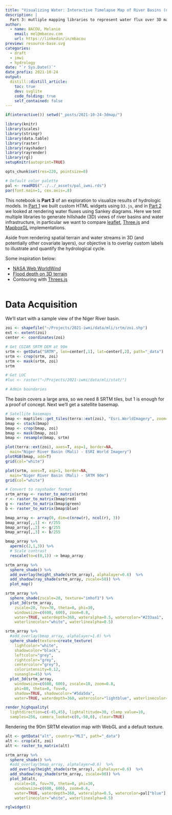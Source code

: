 ```yaml
---
title: "Visualizing Water: Interactive Timelapse Map of River Basins (draft)"
description: |
  Part 3: mutliple mapping libraries to represent water flux over 3D maps of river basins.
author:
  - name: BACOU, Melanie
    email: mel@mbacou.com
    url: https://linkedin/in/mbacou
preview: resource-base.svg
categories:
  - draft
  - imwi
  - hydrology
date: "`r Sys.Date()`"
date_prefix: 2021-10-24
output:
  distill::distill_article:
    toc: true
    dev: svglite
    code_folding: true
    self_contained: false
---
```


```r

if(interactive()) setwd("_posts/2021-10-24-3dmap/")

library(knitr)
library(scales)
library(stringr)
library(data.table)
library(raster)
library(rayshader)
library(rayrender)
library(rgl)
setupKnitr(autoprint=TRUE)

opts_chunk$set(res=220, pointsize=8)

# Default color palette
pal <- readRDS("../../_assets/pal_iwmi.rds")
par(font.main=1, cex.axis=.8)

```


This notebook is **Part 3** of an exploration to visualize results of hydrologic models. In [Part 1](../2021-10-16-svg/) we built custom HTML widgets using `D3.js`, and in [Part 2](../2021-10-12-highcharts/) we looked at rendering water fluxes using Sankey diagrams. Here we test multiple libraries to generate hillshade (3D) views of river basins and water infrastructure, in particular we want to compare [leaflet](https://leafletjs.com/), [Three.js](https://threejs.org/) and [MapboxGL](https://docs.mapbox.com/mapbox-gl-js/example/) implementations.

Aside from rendering spatial terrain and water streams in 3D (and potentially other covariate layers), our objective is to overlay custom labels to illustrate and quantify the hydrological cycle.

Some inspiration below:

- [NASA Web WorldWind](https://worldwind.arc.nasa.gov/web/examples/#anchor)
- [Flood depth on 3D terrain](https://observablehq.com/@sw1227/flood-depth-map-on-3d-terrain?collection=@sw1227/geo)
- Contouring with [Threes.js](https://observablehq.com/@sw1227/contoured-mountainious-terrai-3d?collection=@sw1227/3d)


```r


```



# Data Acquisition

We'll start with a sample view of the Niger River basin.


```r

zoi <- shapefile("~/Projects/2021-iwmi/data/mli/srtm/zoi.shp")
ext <- extent(zoi)
center <- coordinates(zoi)

# Get CGIAR SRTM DEM at 90m
srtm <- getData("SRTM", lon=center[,1], lat=center[,2], path="_data")
srtm <- crop(srtm, zoi)
srtm <- mask(srtm, zoi)
srtm

# Get LUC
#luc <- raster("~/Projects/2021-iwmi/data/mli/stat/")

# Admin boundaries

```

The basin covers a large area, so we need 8 SRTM tiles, but 1 is enough for a proof of concept. Next we'll get a satellite basemap.

```r

# Satellite basemaps
bmap <- maptiles::get_tiles(terra::ext(zoi), "Esri.WorldImagery", zoom=12)
bmap <- stack(bmap)
bmap <- crop(bmap, zoi)
bmap <- mask(bmap, zoi)
bmap <- resample(bmap, srtm)

plot(terra::ext(zoi), axes=T, asp=1, border=NA, 
  main="Niger River Basin (Mali) - ESRI World Imagery")
plotRGB(bmap, add=T)
grid(col="white")

plot(srtm, axes=T, asp=1, border=NA, 
  main="Niger River Basin (Mali) - SRTM 90m")
grid(col="white")

# Convert to rayshader format
srtm_array <- raster_to_matrix(srtm)
r <- raster_to_matrix(bmap$red)
g <- raster_to_matrix(bmap$green)
b <- raster_to_matrix(bmap$blue)

bmap_array <- array(0, dim=c(nrow(r), ncol(r), 3))
bmap_array[,,1] <- r/255
bmap_array[,,2] <- g/255
bmap_array[,,3] <- b/255

bmap_array %>%
  aperm(c(2,1,3)) %>%
  # Scale contrast
  rescale(to=c(0,1)) -> bmap_array

```

```r

srtm_array %>%
  sphere_shade() %>%
  add_overlay(height_shade(srtm_array), alphalayer=0.6)  %>%
  add_shadow(ray_shade(srtm_array, zscale=50)) %>%
  plot_map()

srtm_array %>%
  sphere_shade(zscale=20, texture="imhof1") %>%
  plot_3d(srtm_array, 
    zscale=20, fov=70, theta=0, phi=30, 
    windowsize=c(600, 600), zoom=0.8, 
    water=TRUE, waterdepth=360, wateralpha=0.5, watercolor="#233aa1",
    waterlinecolor="white", waterlinealpha=0.5)

srtm_array %>%
  #add_overlay(bmap_array, alphalayer=1.0) %>%
  sphere_shade(texture=create_texture(
    lightcolor="white",
    shadowcolor="black",
    leftcolor="grey",
    rightcolor="grey",
    centercolor="grey"),
    colorintensity=0.12,
    sunangle=45) %>%
  plot_3d(srtm_array,
    windowsize=c(600, 600), zscale=10, zoom=0.8,
    phi=80, theta=0, fov=0,
    shadow=TRUE, shadowcolor="#5da5da",
    water=TRUE, waterdepth=360, watercolor="lightblue", waterlinecolor="lightblue")  

render_highquality(
  lightdirection=c(-45,45), lightaltitude=30, clamp_value=10, 
  samples=256, camera_lookat=c(0,-50,0), clear=TRUE)

```

Rendering the 90m SRTM elevation map with WebGL and a default texture.

```r

alt <- getData("alt", country="MLI", path="_data")
alt <- crop(alt, zoi)
alt <- raster_to_matrix(alt)

srtm_array %>%
  sphere_shade() %>%
  #add_overlay(bmap_array, alphalayer=0.6)  %>%
  add_overlay(height_shade(srtm_array), alphalayer=0.6)  %>%
  add_shadow(ray_shade(srtm_array, zscale=90)) %>%
  plot_3d(alt, 
    zscale=10, fov=70, theta=0, phi=30, 
    windowsize=c(600, 600), zoom=0.6, 
    water=TRUE, waterdepth=360, wateralpha=0.5, watercolor=pal["blue"],
    waterlinecolor="white", waterlinealpha=0.5)

rglwidget()

```
